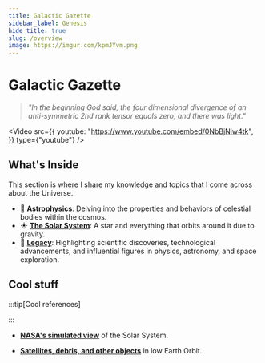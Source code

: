 ```yaml
---
title: Galactic Gazette
sidebar_label: Genesis
hide_title: true
slug: /overview
image: https://imgur.com/kpmJYvm.png
---
```



# Galactic Gazette

> _"In the beginning God said, the four dimensional divergence of an anti-symmetric 2nd rank tensor equals zero, and there was light."_

<div className="video-container">

<Video
  src={{
    youtube: "https://www.youtube.com/embed/0NbBjNiw4tk",
  }}
  type={"youtube"}
/>

</div>


## What's Inside

This section is where I share my knowledge and topics that I come across about the Universe.

- 🚀 **[Astrophysics](/cosmos/astrophysics)**: Delving into the properties and behaviors of celestial bodies within the cosmos.
- ☀️ **[The Solar System](/cosmos/solar-system)**: A star and everything that orbits around it due to gravity.
- 🔭 **[Legacy](/cosmos/legacy)**: Highlighting scientific discoveries, technological advancements, and influential figures in physics, astronomy, and space exploration.

## Cool stuff

:::tip[Cool references]

:::

- **[NASA's simulated view](https://eyes.nasa.gov/apps/solar-system/#/home)** of the Solar System.

- **[Satellites, debris, and other objects](https://platform.leolabs.space/visualizations/leo)** in low Earth Orbit.
